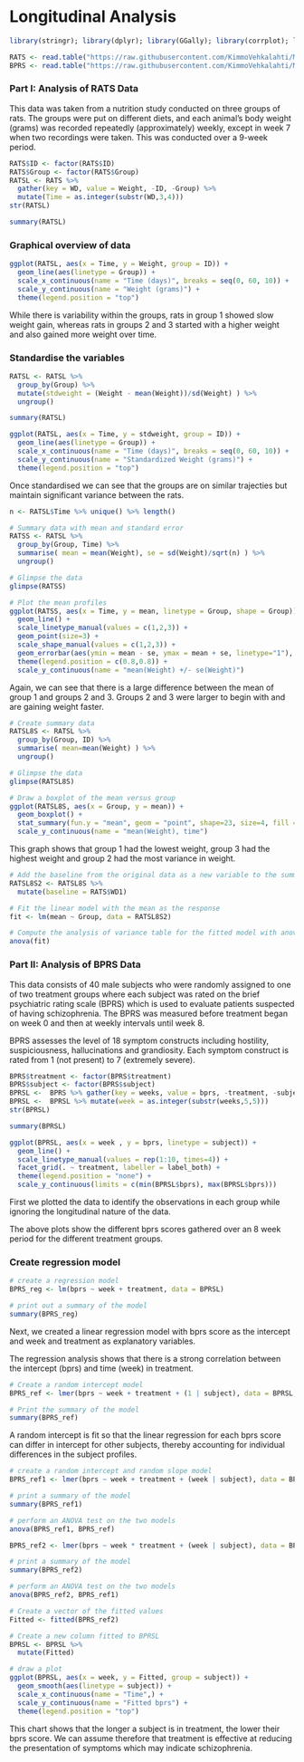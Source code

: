 # Longitudinal Analysis

```r
library(stringr); library(dplyr); library(GGally); library(corrplot); library(ggplot2); library(tidyr); library(MASS); library(boot); library(lme4)

RATS <- read.table("https://raw.githubusercontent.com/KimmoVehkalahti/MABS/master/Examples/data/rats.txt", header = TRUE, sep = '\t')
BPRS <- read.table("https://raw.githubusercontent.com/KimmoVehkalahti/MABS/master/Examples/data/BPRS.txt", sep  =" ", header = T)
```

### Part I: Analysis of RATS Data

This data was taken from a nutrition study conducted on three groups of rats. The groups were put on different diets, and each animal's body weight (grams) was recorded repeatedly (approximately) weekly, except in week 7 when two recordings were taken. This was conducted over a 9-week period.

```r
RATS$ID <- factor(RATS$ID)
RATS$Group <- factor(RATS$Group)
RATSL <- RATS %>%
  gather(key = WD, value = Weight, -ID, -Group) %>%
  mutate(Time = as.integer(substr(WD,3,4)))
str(RATSL)
```

```r
summary(RATSL)
```

### Graphical overview of data
```r
ggplot(RATSL, aes(x = Time, y = Weight, group = ID)) +
  geom_line(aes(linetype = Group)) +
  scale_x_continuous(name = "Time (days)", breaks = seq(0, 60, 10)) +
  scale_y_continuous(name = "Weight (grams)") +
  theme(legend.position = "top")
```

While there is variability within the groups, rats in group 1 showed slow weight gain, whereas rats in groups 2 and 3 started with a higher weight and also gained more weight over time. 

### Standardise the variables

```r
RATSL <- RATSL %>%
  group_by(Group) %>%
  mutate(stdweight = (Weight - mean(Weight))/sd(Weight) ) %>%
  ungroup()

summary(RATSL)
```

```r
ggplot(RATSL, aes(x = Time, y = stdweight, group = ID)) +
  geom_line(aes(linetype = Group)) +
  scale_x_continuous(name = "Time (days)", breaks = seq(0, 60, 10)) +
  scale_y_continuous(name = "Standardized Weight (grams)") +
  theme(legend.position = "top")
```

Once standardised we can see that the groups are on similar trajecties but maintain significant variance between the rats.

```r

n <- RATSL$Time %>% unique() %>% length()

# Summary data with mean and standard error  
RATSS <- RATSL %>%
  group_by(Group, Time) %>%
  summarise( mean = mean(Weight), se = sd(Weight)/sqrt(n) ) %>%
  ungroup()

# Glimpse the data
glimpse(RATSS)
```

```r
# Plot the mean profiles
ggplot(RATSS, aes(x = Time, y = mean, linetype = Group, shape = Group)) +
  geom_line() +
  scale_linetype_manual(values = c(1,2,3)) +
  geom_point(size=3) +
  scale_shape_manual(values = c(1,2,3)) +
  geom_errorbar(aes(ymin = mean - se, ymax = mean + se, linetype="1"), width=0.3) +
  theme(legend.position = c(0.8,0.8)) +
  scale_y_continuous(name = "mean(Weight) +/- se(Weight)")
```

Again, we can see that there is a large difference between the mean of group 1 and groups 2 and 3. Groups 2 and 3 were larger to begin with and are gaining weight faster.

```r
# Create summary data 
RATSL8S <- RATSL %>%
  group_by(Group, ID) %>%
  summarise( mean=mean(Weight) ) %>%
  ungroup()

# Glimpse the data
glimpse(RATSL8S)

# Draw a boxplot of the mean versus group
ggplot(RATSL8S, aes(x = Group, y = mean)) +
  geom_boxplot() +
  stat_summary(fun.y = "mean", geom = "point", shape=23, size=4, fill = "white") +
  scale_y_continuous(name = "mean(Weight), time")
```

This graph shows that group 1 had the lowest weight, group 3 had the highest weight and group 2 had the most variance in weight.

```r
# Add the baseline from the original data as a new variable to the summary data
RATSL8S2 <- RATSL8S %>%
  mutate(baseline = RATS$WD1)

# Fit the linear model with the mean as the response 
fit <- lm(mean ~ Group, data = RATSL8S2)

# Compute the analysis of variance table for the fitted model with anova()
anova(fit)
```

### Part II: Analysis of BPRS Data
This data consists of 40 male subjects who were randomly assigned to one of two treatment groups where each subject was rated on the brief psychiatric rating scale (BPRS) which is used to evaluate patients suspected of having schizophrenia. The BPRS was measured before treatment began on week 0 and then at weekly intervals until week 8. 

BPRS assesses the level of 18 symptom constructs including hostility, suspiciousness, hallucinations and grandiosity. Each symptom construct is rated from 1 (not present) to 7 (extremely severe).

```r
BPRS$treatment <- factor(BPRS$treatment)
BPRS$subject <- factor(BPRS$subject)
BPRSL <-  BPRS %>% gather(key = weeks, value = bprs, -treatment, -subject)
BPRSL <-  BPRSL %>% mutate(week = as.integer(substr(weeks,5,5)))
str(BPRSL)
```

```r
summary(BPRSL)
```

```r
ggplot(BPRSL, aes(x = week , y = bprs, linetype = subject)) +
  geom_line() +
  scale_linetype_manual(values = rep(1:10, times=4)) +
  facet_grid(. ~ treatment, labeller = label_both) +
  theme(legend.position = "none") + 
  scale_y_continuous(limits = c(min(BPRSL$bprs), max(BPRSL$bprs)))
```

First we plotted the data to identify the observations in each group while ignoring the longitudinal nature of the data.

The above plots show the different bprs scores gathered over an 8 week period for the different treatment groups.

### Create regression model
```r
# create a regression model 
BPRS_reg <- lm(bprs ~ week + treatment, data = BPRSL)

# print out a summary of the model
summary(BPRS_reg)
```
Next, we created a linear regression model with bprs score as the intercept and week and treatment as explanatory variables.

The regression analysis shows that there is a strong correlation between the intercept (bprs) and time (week) in treatment.

```r
# Create a random intercept model
BPRS_ref <- lmer(bprs ~ week + treatment + (1 | subject), data = BPRSL, REML = FALSE)

# Print the summary of the model
summary(BPRS_ref)
```
A random intercept is fit so that the linear regression for each bprs score can differ in intercept for other subjects, thereby accounting for individual differences in the subject profiles.

```r
# create a random intercept and random slope model
BPRS_ref1 <- lmer(bprs ~ week + treatment + (week | subject), data = BPRSL, REML = FALSE)

# print a summary of the model
summary(BPRS_ref1)

# perform an ANOVA test on the two models
anova(BPRS_ref1, BPRS_ref)
```

```r
BPRS_ref2 <- lmer(bprs ~ week * treatment + (week | subject), data = BPRSL, REML = FALSE)

# print a summary of the model
summary(BPRS_ref2)

# perform an ANOVA test on the two models
anova(BPRS_ref2, BPRS_ref1)

# Create a vector of the fitted values
Fitted <- fitted(BPRS_ref2)

# Create a new column fitted to BPRSL
BPRSL <- BPRSL %>%
  mutate(Fitted)

# draw a plot
ggplot(BPRSL, aes(x = week, y = Fitted, group = subject)) +
  geom_smooth(aes(linetype = subject)) +
  scale_x_continuous(name = "Time",) +
  scale_y_continuous(name = "Fitted bprs") +
  theme(legend.position = "top")

```

This chart shows that the longer a subject is in treatment, the lower their bprs score. We can assume therefore that treatment is effective at reducing the presentation of symptoms which may indicate schizophrenia.